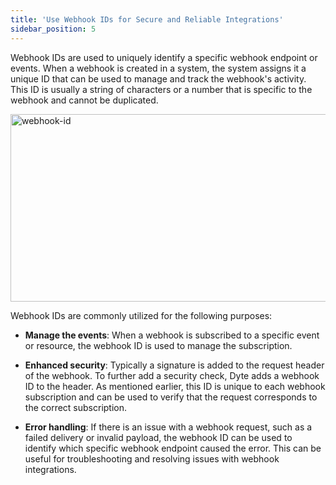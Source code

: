 ```yaml
---
title: 'Use Webhook IDs for Secure and Reliable Integrations'
sidebar_position: 5
---
```


Webhook IDs are used to uniquely identify a specific webhook endpoint or events. When a webhook is created in a system, the system assigns it a unique ID that can be used to manage and track the webhook's activity. This ID is usually a string of characters or a number that is specific to the webhook and cannot be duplicated.

<img
  src="/static/webhook/webhook_id.png"
  width="600"
  height="300"
  alt="webhook-id"
  className="webhook-id-use"
/>

Webhook IDs are commonly utilized for the following purposes:

- **Manage the events**: When a webhook is subscribed to a specific event or resource, the webhook ID is used to manage the subscription.

- **Enhanced security**: Typically a signature is added to the request header of the webhook. To further add a security check, Dyte adds a webhook ID to the header. As mentioned earlier, this ID is unique to each webhook subscription and can be used to verify that the request corresponds to the correct subscription.

- **Error handling**: If there is an issue with a webhook request, such as a failed delivery or invalid payload, the webhook ID can be used to identify which specific webhook endpoint caused the error. This can be useful for troubleshooting and resolving issues with webhook integrations.

